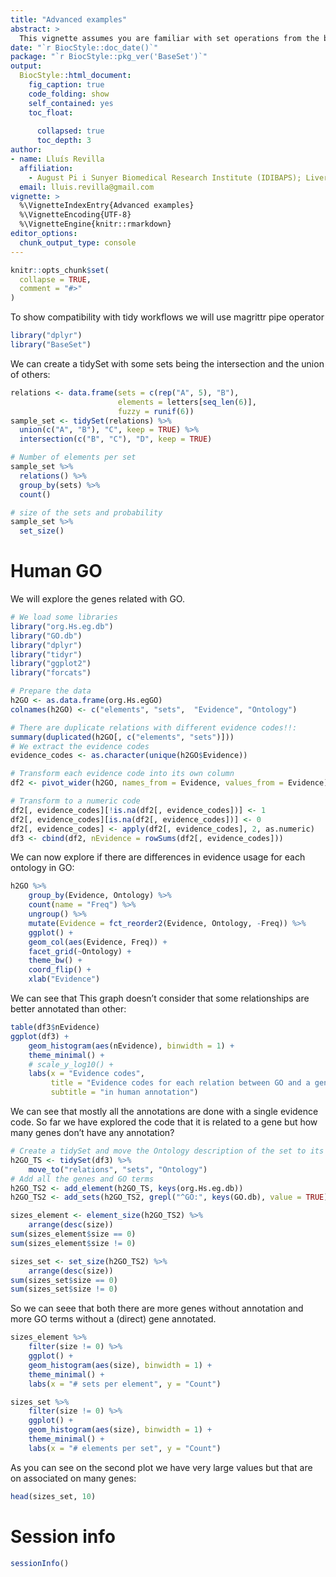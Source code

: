 ```yaml
---
title: "Advanced examples"
abstract: >
  This vignette assumes you are familiar with set operations from the basic vignette.
date: "`r BiocStyle::doc_date()`"
package: "`r BiocStyle::pkg_ver('BaseSet')`"
output:
  BiocStyle::html_document:
    fig_caption: true
    code_folding: show
    self_contained: yes
    toc_float:
      
      collapsed: true
      toc_depth: 3
author:
- name: Lluís Revilla
  affiliation: 
    - August Pi i Sunyer Biomedical Research Institute (IDIBAPS); Liver Unit, Hospital Clinic
  email: lluis.revilla@gmail.com
vignette: >
  %\VignetteIndexEntry{Advanced examples}
  %\VignetteEncoding{UTF-8}
  %\VignetteEngine{knitr::rmarkdown}
editor_options: 
  chunk_output_type: console
---
```


```r
knitr::opts_chunk$set(
  collapse = TRUE,
  comment = "#>"
)
```
To show compatibility with tidy workflows we will use magrittr pipe operator
```r
library("dplyr")
library("BaseSet")
```
We can create a tidySet with some sets being the intersection and the union of others:
```r
relations <- data.frame(sets = c(rep("A", 5), "B"),
                        elements = letters[seq_len(6)],
                        fuzzy = runif(6))
sample_set <- tidySet(relations) %>% 
  union(c("A", "B"), "C", keep = TRUE) %>% 
  intersection(c("B", "C"), "D", keep = TRUE)

# Number of elements per set
sample_set %>% 
  relations() %>% 
  group_by(sets) %>% 
  count()

# size of the sets and probability
sample_set %>% 
  set_size()
```

# Human GO

We will explore the genes related with GO. 

```r
# We load some libraries
library("org.Hs.eg.db")
library("GO.db")
library("dplyr")
library("tidyr")
library("ggplot2")
library("forcats")

# Prepare the data 
h2GO <- as.data.frame(org.Hs.egGO)
colnames(h2GO) <- c("elements", "sets",  "Evidence", "Ontology")

# There are duplicate relations with different evidence codes!!: 
summary(duplicated(h2GO[, c("elements", "sets")]))
# We extract the evidence codes
evidence_codes <- as.character(unique(h2GO$Evidence))

# Transform each evidence code into its own column 
df2 <- pivot_wider(h2GO, names_from = Evidence, values_from = Evidence)

# Transform to a numeric code
df2[, evidence_codes][!is.na(df2[, evidence_codes])] <- 1
df2[, evidence_codes][is.na(df2[, evidence_codes])] <- 0
df2[, evidence_codes] <- apply(df2[, evidence_codes], 2, as.numeric)
df3 <- cbind(df2, nEvidence = rowSums(df2[, evidence_codes]))
```
We can now explore if there are differences in evidence usage for each ontology in GO:
```r
h2GO %>% 
    group_by(Evidence, Ontology) %>% 
    count(name = "Freq") %>% 
    ungroup() %>% 
    mutate(Evidence = fct_reorder2(Evidence, Ontology, -Freq)) %>% 
    ggplot() +
    geom_col(aes(Evidence, Freq)) +
    facet_grid(~Ontology) + 
    theme_bw() +
    coord_flip() +
    xlab("Evidence")
```
We can see that 
This graph doesn't consider that some relationships are better annotated than other:
```r
table(df3$nEvidence)
ggplot(df3) +
    geom_histogram(aes(nEvidence), binwidth = 1) +
    theme_minimal() +
    # scale_y_log10() +
    labs(x = "Evidence codes", 
         title = "Evidence codes for each relation between GO and a gene",
         subtitle = "in human annotation")
```
We can see that mostly all the annotations are done with a single evidence code.
So far we have explored the code that it is related to a gene but how many genes don't have any annotation?
```r
# Create a tidySet and move the Ontology description of the set to its slot
h2GO_TS <- tidySet(df3) %>% 
    move_to("relations", "sets", "Ontology")
# Add all the genes and GO terms
h2GO_TS2 <- add_element(h2GO_TS, keys(org.Hs.eg.db))
h2GO_TS2 <- add_sets(h2GO_TS2, grepl("^GO:", keys(GO.db), value = TRUE))

sizes_element <- element_size(h2GO_TS2) %>% 
    arrange(desc(size))
sum(sizes_element$size == 0)
sum(sizes_element$size != 0)

sizes_set <- set_size(h2GO_TS2) %>% 
    arrange(desc(size))
sum(sizes_set$size == 0)
sum(sizes_set$size != 0)
```
So we can seee that both there are more genes without annotation and more GO terms without a (direct) gene annotated.

```r
sizes_element %>% 
    filter(size != 0) %>% 
    ggplot() +
    geom_histogram(aes(size), binwidth = 1) +
    theme_minimal() +
    labs(x = "# sets per element", y = "Count")

sizes_set %>% 
    filter(size != 0) %>% 
    ggplot() +
    geom_histogram(aes(size), binwidth = 1) +
    theme_minimal() +
    labs(x = "# elements per set", y = "Count")
```
As you can see on the second plot we have very large values but that are on associated on many genes:
```r
head(sizes_set, 10)
```

# Session info {.unnumbered}

```r
sessionInfo()
```
